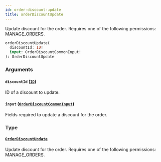 ```yaml
---
id: order-discount-update
title: orderDiscountUpdate
---
```


Update discount for the order. Requires one of the following permissions: MANAGE_ORDERS.

```graphql
orderDiscountUpdate(
  discountId: ID!
  input: OrderDiscountCommonInput!
): OrderDiscountUpdate
```

### Arguments

#### `discountId` ([`ID`](../../../developer/api-reference/scalars/id))

ID of a discount to update.

#### `input` ([`OrderDiscountCommonInput`](../../../developer/api-reference/inputs/order-discount-common-input))

Fields required to update a discount for the order.

### Type

#### [`OrderDiscountUpdate`](../../../developer/api-reference/objects/order-discount-update)

Update discount for the order. Requires one of the following permissions: MANAGE_ORDERS.

